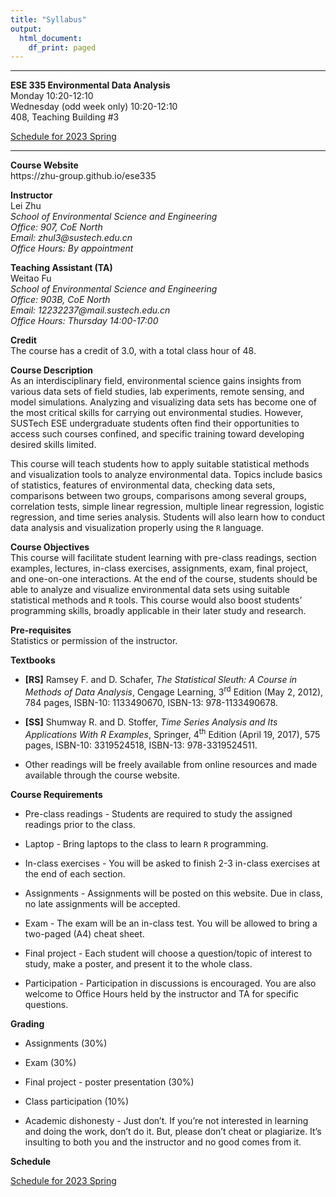 ---
title: "Syllabus"
output:
  html_document:
    df_print: paged
---

***

**ESE 335 Environmental Data Analysis**  
Monday 10:20-12:10  
Wednesday (odd week only) 10:20-12:10  
408, Teaching Building #3  

[Schedule for 2023 Spring](https://zhu-group.github.io/ese335/Schedule.html) 

***

**Course Website**  
https://zhu-group.github.io/ese335  

**Instructor**  
Lei Zhu  
*School of Environmental Science and Engineering  
Office: 907, CoE North   
Email: zhul3@sustech.edu.cn  
Office Hours: By appointment*

**Teaching Assistant (TA)**  
Weitao Fu   
*School of Environmental Science and Engineering  
Office: 903B, CoE North   
Email: 12232237@mail.sustech.edu.cn  
Office Hours: Thursday 14:00-17:00*

**Credit**   
The course has a credit of 3.0, with a total class hour of 48.

**Course Description**   
As an interdisciplinary field, environmental science gains insights from various data sets of field studies, lab experiments, remote sensing, and model simulations. Analyzing and visualizing data sets has become one of the most critical skills for carrying out environmental studies. However, SUSTech ESE undergraduate students often find their opportunities to access such courses confined, and specific training toward developing desired skills limited. 

This course will teach students how to apply suitable statistical methods and visualization tools to analyze environmental data. Topics include basics of statistics, features of environmental data, checking data sets, comparisons between two groups, comparisons among several groups, correlation tests, simple linear regression, multiple linear regression, logistic regression, and time series analysis. Students will also learn how to conduct data analysis and visualization properly using the `R` language.

**Course Objectives**  
This course will facilitate student learning with pre-class readings, section examples, lectures, in-class exercises, assignments, exam, final project, and one-on-one interactions. At the end of the course, students should be able to analyze and visualize environmental data sets using suitable statistical methods and `R` tools. This course would also boost students’ programming skills, broadly applicable in their later study and research.

**Pre-requisites**  
Statistics or permission of the instructor.

**Textbooks**   

+ **[RS]** Ramsey F. and D. Schafer, *The Statistical Sleuth: A Course in Methods of Data Analysis*, Cengage Learning, 3^rd^ Edition (May 2, 2012), 784 pages, ISBN-10: 1133490670, ISBN-13: 978-1133490678.

+ **[SS]** Shumway R. and D. Stoffer, *Time Series Analysis and Its Applications With R Examples*, Springer, 4^th^ Edition (April 19, 2017), 575 pages, ISBN-10: 3319524518, ISBN-13: 978-3319524511.

+ Other readings will be freely available from online resources and made available through the course website.

**Course Requirements**   

+ Pre-class readings - Students are required to study the assigned readings prior to the class. 

+ Laptop - Bring laptops to the class to learn `R` programming.   

+ In-class exercises - You will be asked to finish 2-3 in-class exercises at the end of each section. 

+ Assignments - Assignments will be posted on this website. Due in class, no late assignments will be accepted.  

+ Exam - The exam will be an in-class test. You will be allowed to bring a two-paged (A4) cheat sheet.

+ Final project - Each student will choose a question/topic of interest to study, make a poster, and present it to the whole class. 

+ Participation - Participation in discussions is encouraged. You are also welcome to Office Hours held by the instructor and TA for specific questions.

**Grading**   

+ Assignments (30%)

+ Exam (30%) 

+ Final project - poster presentation (30%)

+ Class participation (10%)

+ Academic dishonesty - Just don't. If you're not interested in learning and doing the work, don't do it. But, please don't cheat or plagiarize. It's insulting to both you and the instructor and no good comes from it.

**Schedule**

[Schedule for 2023 Spring](https://zhu-group.github.io/ese335/Schedule.html)
